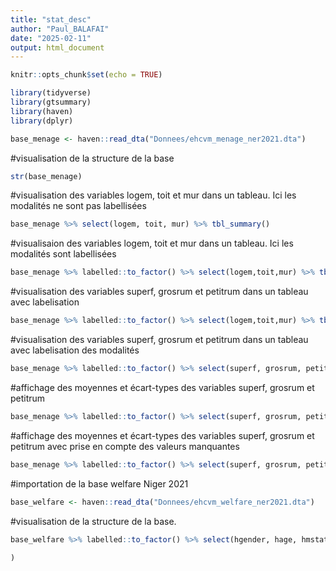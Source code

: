 ```yaml
---
title: "stat_desc"
author: "Paul_BALAFAI"
date: "2025-02-11"
output: html_document
---
```


```r
knitr::opts_chunk$set(echo = TRUE)
```

```r
library(tidyverse)
library(gtsummary)
library(haven)
library(dplyr)
```


```r
base_menage <- haven::read_dta("Donnees/ehcvm_menage_ner2021.dta")
```

#visualisation de la structure de la base
```r
str(base_menage)
```

#visualisation des variables logem, toit et mur dans un tableau. Ici les modalités ne sont pas labellisées
```r
base_menage %>% select(logem, toit, mur) %>% tbl_summary()
```

#visualisaion des variables logem, toit et mur dans un tableau. Ici les modalités sont labellisées
```r
base_menage %>% labelled::to_factor() %>% select(logem,toit,mur) %>% tbl_summary()
```

#visualisation des variables superf, grosrum et petitrum dans un tableau avec labelisation
```r
base_menage %>% labelled::to_factor() %>% select(logem,toit,mur) %>% tbl_summary( label=list(logem ~ "Type de logement du CM", toit ~ "Type de toiture", mur ~ "Type de mur") ) %>%  modify_header(label = "Caractéristiques de l'habitat du CM")
```

#visualisation des variables superf, grosrum et petitrum dans un tableau avec labelisation des modalités
```r
base_menage %>% labelled::to_factor() %>% select(superf, grosrum, petitrum ) %>% tbl_summary()
```

#affichage des moyennes et écart-types des variables superf, grosrum et petitrum
```r
base_menage %>% labelled::to_factor() %>% select(superf, grosrum, petitrum ) %>% tbl_summary(statistic=list(superf ~ "{mean} ({sd})", grosrum ~ "{mean} ({sd})", petitrum ~ "{mean} ({sd})"), digits = everything() ~ c(0,0,0))
```

#affichage des moyennes et écart-types des variables superf, grosrum et petitrum avec prise en compte des valeurs manquantes
```r
base_menage %>% labelled::to_factor() %>% select(superf, grosrum, petitrum ) %>% tbl_summary(statistic=list(superf ~ "{mean} ({sd})", grosrum ~ "{mean} ({sd})", petitrum ~ "{mean} ({sd})"), digits = everything() ~ c(0,0,0), missing = "always", missing_text = "valeurs manqantes")
```

#importation de la base welfare Niger 2021
```r
base_welfare <- haven::read_dta("Donnees/ehcvm_welfare_ner2021.dta")
```

#visualisation de la structure de la base. 
```r
base_welfare %>% labelled::to_factor() %>% select(hgender, hage, hmstat, heduc, hdiploma) %>% tbl_summary(label = list(hgender ~ "Genre du CM", hage ~ "Age du CM", hmstat ~ "Statut matrimonial du CM", heduc ~ "Niveau d'éducation du CM", hdiploma ~ "Diplôme du CM")) %>% modify_header(label = "Caractéristiques socio-démographiques du CM") %>% modify_table_styling(
  
)
```



